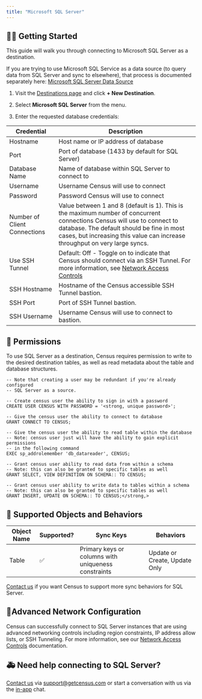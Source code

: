 ```yaml
---
title: "Microsoft SQL Server"
---
```


## 🏃‍♀️ Getting Started

This guide will walk you through connecting to Microsoft SQL Server as a destination.

If you are trying to use Microsoft SQL Service as a data source (to query data from SQL Server and sync to elsewhere), that process is documented separately here: [Microsoft SQL Server Data Source](/sources/sql-server)

1. Visit the [Destinations page](https://app.getcensus.com/destinations) and click **\+ New Destination**.

2. Select **Microsoft SQL Server** from the menu.

3. Enter the requested database credentials:

| Credential                   | Description                                                                                                                                                                                                                                         |
| ---------------------------- | --------------------------------------------------------------------------------------------------------------------------------------------------------------------------------------------------------------------------------------------------- |
| Hostname                     | Host name or IP address of database                                                                                                                                                                                                                 |
| Port                         | Port of database (1433 by default for SQL Server)                                                                                                                                                                                                   |
| Database Name                | Name of database within SQL Server to connect to                                                                                                                                                                                                    |
| Username                     | Username Census will use to connect                                                                                                                                                                                                                 |
| Password                     | Password Census will use to connect                                                                                                                                                                                                                 |
| Number of Client Connections | Value between 1 and 8 (default is 1). This is the maximum number of concurrent connections Census will use to connect to database. The default should be fine in most cases, but increasing this value can increase throughput on very large syncs. |
| Use SSH Tunnel               | Default: Off - Toggle on to indicate that Census should connect via an SSH Tunnel. For more information, see [Network Access Controls](/basics/security-and-privacy/regions-and-ip-addresses)                                                      |
| SSH Hostname                 | Hostname of the Census accessible SSH Tunnel bastion.                                                                                                                                                                                               |
| SSH Port                     | Port of SSH Tunnel bastion.                                                                                                                                                                                                                         |
| SSH Username                 | Username Census will use to connect to bastion.                                                                                                                                                                                                     |

## 🔑 Permissions

To use SQL Server as a destination, Census requires permission to write to the desired destination tables, as well as read metadata about the table and database structures.

```
-- Note that creating a user may be redundant if you're already configured
-- SQL Server as a source.

-- Create census user the ability to sign in with a password
CREATE USER CENSUS WITH PASSWORD = '<strong, unique password>';

-- Give the census user the ability to connect to database
GRANT CONNECT TO CENSUS;

-- Give the census user the ability to read table within the database
-- Note: census user just will have the ability to gain explicit permissions
-- in the following command
EXEC sp_addrolemember 'db_datareader', CENSUS;

-- Grant census user ability to read data from within a schema
-- Note: this can also be granted to specific tables as well
GRANT SELECT, VIEW DEFINITION ON SCHEMA:: TO CENSUS;

-- Grant census user ability to write data to tables within a schema
-- Note: this can also be granted to specific tables as well
GRANT INSERT, UPDATE ON SCHEMA:: TO CENSUS;</strong,>
```

## 🔀 Supported Objects and Behaviors

| **Object Name** | **Supported?** | **Sync Keys**                                       | **Behaviors**                 |
| --------------- | -------------- | --------------------------------------------------- | ----------------------------- |
| Table           | ✅              | Primary keys or columns with uniqueness constraints | Update or Create, Update Only |

[Contact us](mailto:support@getcensus.com) if you want Census to support more sync behaviors for SQL Server.

## 🚦Advanced Network Configuration

Census can successfully connect to SQL Server instances that are using advanced networking controls including region constraints, IP address allow lists, or SSH Tunneling. For more information, see our [Network Access Controls](/basics/security-and-privacy/regions-and-ip-addresses) documentation.

## 🚑 Need help connecting to SQL Server?

[Contact us](mailto:support@getcensus.com) via support@getcensus.com or start a conversation with us via the [in-app](https://app.getcensus.com) chat.